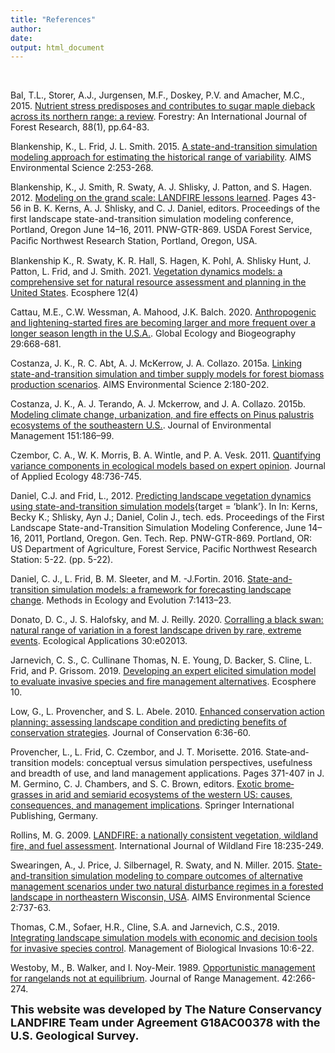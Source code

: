 ```yaml
---
title: "References"
author: 
date: 
output: html_document
---
```


<br>

Bal, T.L., Storer, A.J., Jurgensen, M.F., Doskey, P.V. and Amacher, M.C., 2015. [Nutrient stress predisposes and contributes to sugar maple dieback across its northern range: a review](https://doi.org/10.1093/forestry/cpu051){target='blank'}. Forestry: An International Journal of Forest Research, 88(1), pp.64-83.

Blankenship, K., L. Frid, J. L. Smith. 2015. [A state-and-transition simulation modeling approach for estimating the historical range of variability](https://www.aimspress.com/article/10.3934/environsci.2015.2.253){target='blank'}. AIMS Environmental Science 2:253-268. 

Blankenship, K., J. Smith, R. Swaty, A. J. Shlisky, J. Patton, and S. Hagen. 2012. [Modeling on the grand scale: LANDFIRE lessons learned](https://www.fs.fed.us/pnw/pubs/pnw_gtr869/pnw_gtr869_004.pdf){target='blank'}. Pages 43-56 in B. K. Kerns, A. J. Shlisky, and C. J. Daniel, editors. Proceedings of the first landscape state-and-transition simulation modeling conference, Portland, Oregon June 14–16, 2011. PNW-GTR-869. USDA Forest Service, Paciﬁc Northwest Research Station, Portland, Oregon, USA.

Blankenship K., R. Swaty, K. R. Hall, S. Hagen, K. Pohl, A. Shlisky Hunt, J. Patton, L. Frid, and J. Smith. 2021. [Vegetation dynamics models: a comprehensive set for natural resource assessment and planning in the United States](https://doi.org/10.1002/ecs2.3484){target='blank'}. Ecosphere 12(4)

Cattau, M.E., C.W. Wessman, A. Mahood, J.K. Balch. 2020. [Anthropogenic and lightening-started fires are becoming larger and more frequent over a longer season length in the U.S.A.](https://doi.org/10.1111/geb.13058){target='blank'}. Global Ecology and Biogeography 29:668-681.

Costanza, J. K., R. C. Abt, A. J. McKerrow, J. A. Collazo. 2015a. [Linking state-and-transition simulation and timber supply models for forest biomass production scenarios](https://www.aimspress.com/article/10.3934/environsci.2015.2.180){target='blank'}. AIMS Environmental Science 2:180-202.

Costanza, J. K., A. J. Terando, A. J. Mckerrow, and J. A. Collazo. 2015b. [Modeling climate change, urbanization, and fire effects on Pinus palustris ecosystems of the southeastern U.S.](https://www.sciencedirect.com/science/article/pii/S0301479714006112){target='blank'}. Journal of Environmental Management 151:186–99. 

Czembor, C. A., W. K. Morris, B. A. Wintle, and P. A. Vesk. 2011. [Quantifying variance components in ecological models based on expert opinion](https://besjournals.onlinelibrary.wiley.com/doi/full/10.1111/j.1365-2664.2011.01971.x){target='blank'}. Journal of Applied Ecology 48:736-745.

Daniel, C.J. and Frid, L., 2012. [Predicting landscape vegetation dynamics using state-and-transition simulation models](https://www.fs.fed.us/pnw/pubs/pnw_gtr869/pnw_gtr869_002.pdf){target = 'blank'}. In In: Kerns, Becky K.; Shlisky, Ayn J.; Daniel, Colin J., tech. eds. Proceedings of the First Landscape State-and-Transition Simulation Modeling Conference, June 14–16, 2011, Portland, Oregon. Gen. Tech. Rep. PNW-GTR-869. Portland, OR: US Department of Agriculture, Forest Service, Pacific Northwest Research Station: 5-22. (pp. 5-22).

Daniel, C. J., L. Frid, B. M. Sleeter, and M. -J.Fortin. 2016. [State-and-transition simulation models: a framework for forecasting landscape change](https://besjournals.onlinelibrary.wiley.com/doi/full/10.1111/2041-210X.12597){target='blank'}. Methods in Ecology and Evolution 7:1413–23.

Donato, D. C., J. S. Halofsky, and M. J. Reilly. 2020. [Corralling a black swan: natural range of variation in a forest landscape driven by rare, extreme events](https://esajournals.onlinelibrary.wiley.com/doi/full/10.1002/eap.2013){target='blank'}. Ecological Applications 30:e02013.

Jarnevich, C. S., C. Cullinane Thomas, N. E. Young, D. Backer, S. Cline, L. Frid, and P. Grissom. 2019. [Developing an expert elicited simulation model to evaluate invasive species and fire management alternatives](https://esajournals.onlinelibrary.wiley.com/doi/full/10.1002/ecs2.2730){target='blank'}. Ecosphere 10.

Low, G., L. Provencher, and S. L. Abele. 2010. [Enhanced conservation action planning: assessing landscape condition and predicting benefits of conservation strategies](https://www.conservationgateway.org/Documents/Enhanced%20conservation%20action%20planning_assessing%20landscape%20condition.pdf){target='blank'}. Journal of Conservation 6:36-60.

Provencher, L., L. Frid, C. Czembor, and J. T. Morisette. 2016. State‐and‐transition models: conceptual versus simulation perspectives, usefulness and breadth of use, and land management applications. Pages 371-407 in J. M. Germino, C. J. Chambers, and S. C. Brown, editors. [Exotic brome‐grasses in arid and semiarid ecosystems of the western US: causes, consequences, and management implications](https://www.springer.com/gp/book/9783319249285){target='blank'}. Springer International Publishing, Germany.


Rollins, M. G. 2009. [LANDFIRE: a nationally consistent vegetation, wildland fire, and fuel assessment](https://www.publish.csiro.au/wf/WF08088){target='blank'}. International Journal of Wildland Fire 18:235-249.

Swearingen, A., J. Price, J. Silbernagel, R. Swaty, and N. Miller. 2015. [State-and-transition simulation modeling to compare outcomes of alternative management scenarios under two natural disturbance regimes in a forested landscape in northeastern Wisconsin, USA](https://www.aimspress.com/fileOther/PDF/environmental/201503737.pdf){target='blank'}. AIMS Environmental Science 2:737-63.

Thomas, C.M., Sofaer, H.R., Cline, S.A. and Jarnevich, C.S., 2019. [Integrating landscape simulation models with economic and decision tools for invasive species control](https://www.reabic.net/journals/mbi/2019/1/MBI_2019_CullinaneThomas_etal.pdf){target='blank'}. Management of Biological Invasions 10:6-22.

Westoby, M., B. Walker, and I. Noy-Meir. 1989. [Opportunistic management for rangelands not at equilibrium](http://rangelandarchive.ucdavis.edu/files/187350.pdf){target='blank'}. Journal of Range Management. 42:266-274.



 <font size="4"> **This website was developed by The Nature Conservancy LANDFIRE Team under Agreement G18AC00378 with the U.S. Geological Survey.** </font> 
 </center> 
 
 <div class="tocify-extend-page" data-unique="tocify-extend-page" style="height: 0;"></div>